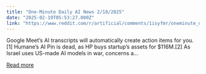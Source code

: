 ```yaml
---
title: "One-Minute Daily AI News 2/18/2025"
date: "2025-02-19T05:53:27.000Z"
link: "https://www.reddit.com/r/artificial/comments/1isyfmr/oneminute_daily_ai_news_2182025/"
---
```


Google Meet’s AI transcripts will automatically create action items for you.[1]
 Humane’s AI Pin is dead, as HP buys startup’s assets for $116M.[2]
 As Israel uses US-made AI models in war, concerns a...

[Read more](https://www.reddit.com/r/artificial/comments/1isyfmr/oneminute_daily_ai_news_2182025/)
